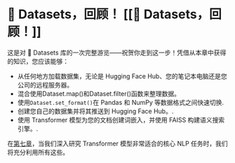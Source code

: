 # 🤗 Datasets，回顾！ [[🤗 Datasets，回顾！]]

<CourseFloatingBanner
    chapter={5}
    classNames="absolute z-10 right-0 top-0"
/>

这是对 🤗 Datasets 库的一次完整游览——祝贺你走到这一步！凭借从本章中获得的知识，您应该能够：

- 从任何地方加载数据集，无论是 Hugging Face Hub、您的笔记本电脑还是您公司的远程服务器。
- 混合使用Dataset.map()和Dataset.filter()函数来整理数据。
- 使用`Dataset.set_format()`在 Pandas 和 NumPy 等数据格式之间快速切换.
- 创建您自己的数据集并将其推送到 Hugging Face Hub。.
- 使用 Transformer 模型为您的文档创建词嵌入，并使用 FAISS 构建语义搜索引擎。.

在[第七章](/course/chapter7)，当我们深入研究 Transformer 模型非常适合的核心 NLP 任务时，我们将充分利用所有这些。